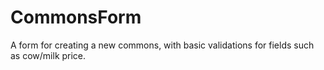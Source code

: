 
<Meta of={CommonsFormStories} />

# CommonsForm

A form for creating a new commons, with basic validations for fields such as cow/milk price.

<Canvas>
  <Story of={CommonsFormStories.Uncontrolled} />
</Canvas>
